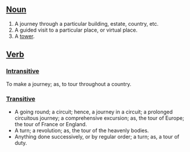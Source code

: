 ==[[Noun]]==

# A journey through a particular building, estate, country, etc.
# A guided visit to a particular place, or virtual place.
# A [[tower]].

==[[Verb]]==

===[[Intransitive]]===

To make a journey; as, to tour throughout a country.

===[[Transitive]]===

* A going round; a circuit; hence, a journey in a circuit; a prolonged circuitous journey; a comprehensive excursion; as, the tour of Europe; the tour of France or England.
* A turn; a revolution; as, the tour of the heavenly bodies.
* Anything done successively, or by regular order; a turn; as, a tour of duty.